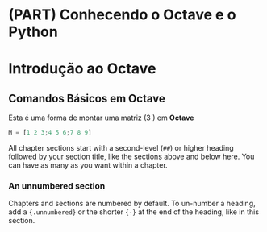 # (PART) Conhecendo o Octave e o Python {-}

# Introdução ao Octave

## Comandos Básicos em Octave 

Esta é uma forma de montar uma matriz \(3 \times 3\) em **Octave**
```octave
M = [1 2 3;4 5 6;7 8 9]
```

All chapter sections start with a second-level (`##`) or higher heading followed by your section title, like the sections above and below here. You can have as many as you want within a chapter.

### An unnumbered section {-}

Chapters and sections are numbered by default. To un-number a heading, add a `{.unnumbered}` or the shorter `{-}` at the end of the heading, like in this section.
